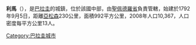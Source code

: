 {{Coord|23|53|S|56|28|W|display=title}}

'''利馬'''（{{lang-es|Lima}}），是[[巴拉圭|巴拉圭]]的城鎮，位於該國中部，由[[聖佩德羅省|聖佩德羅省]]負責管轄，始建於1792年9月5日，距離[[亞松森|亞松森]]230公里，面積992平方公里，2008年人口10,367，人口密度每平方公里13人。

{{Paraguay-geo-stub}}
[[Category:巴拉圭城市|Category:巴拉圭城市]]